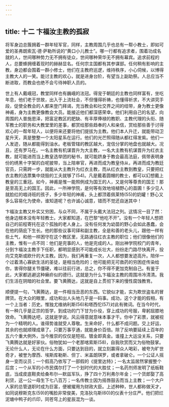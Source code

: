 ```yaml
---
---
---
```

title: 十二 卞福汝主教的孤寂
---





将军身边总簇拥着一群年轻军官，同样，主教周围几乎也总有一帮小教士，即如可爱的圣弗朗索瓦·德·萨勒所说的“黄口小儿教士”。哪一行都有追求者，围着功成名就的人，世间哪种势力无不拥有徒众，世间哪种荣华无不拥有幕宾。追求前程的人，总要蜂拥缠着现时的赫赫显名。任何宗主国都有其参谋部。任何稍有影响的主教，身边都会围着一群小修士，他们在主教府巡逻，维持秩序，小心伺候，以博得主教大人的一笑。能讨主教的欢心，就是进身台阶，有望当上副助祭。人总应当不断进取，而教会也绝不会亏待神职人员的。

世上有人戴峨冠，教堂同样也有巍峨的法冠。得宠于朝廷的主教也同样富有，坐吃年息，他们老于世故，出入于上流社会，不但懂得祈祷，也懂得祈求，不大讲究手段，促使全教会的人都来登门拜谒，充当教会和社交界之间的纽带，身为教士更像神甫，身为主教更像教会大员。能接近他们都深感荣幸。他们利用自己的名望，向周围的人普施恩泽，把富足教区的肥缺、有丰厚俸禄的教职、主教代理的头衔、随军教士的职务和大教堂里的差事，都赏给那些趋奉的人和亲信，赏给那些善于讨得欢心的一帮年轻人，以便将来还要将他们提拔为主教。他们本人升迁，就能带动卫星升天，真是整整一个太阳星系在运行。他们的光芒照得随从都红得发紫。他们一人发迹，随从都能得到油水。老板管辖的教区越大，宠信分掌的地盘也就越大。况且，还有罗马在。一名主教有机谋晋升为大主教，一名大主教有机谋晋升为红衣主教，就可能进而当上教皇选举团的秘书，就可能跻身于教会最高法庭，佩带表明身份的绣黑十字架的白呢披带，当上陪审官，再进而成为教皇侍从，再进而成为教廷官员，只需跨一步，就能从大主教升为红衣主教，而从红衣主教到教皇，只要把红衣主教的选票集中烧毁的工夫就够了(54)。凡是戴着圆帽的教士，都可以幻想戴上教皇的三重冠。如今，神甫是惟一能照例成为国王的人，又是何等尊贵的国王！那是至高无上的国王。因此，一所神学院，是何等有效地培植野心的苗圃！多少见人就脸红的唱诗班的孩子，多少年轻的神甫，头上都顶着佩莱特(55)的奶罐！野心又多么容易化为使命，谁知道呢？也许诚心诚意，错而不觉还自迷其中！

卞福汝主教又朴实又穷困，与众不同，不属于头戴大法冠之列。这情况一目了然：他身边根本没有年轻教士。大家都知道，在巴黎“他吃不开”。没有一个年轻人想把自己的前程寄托在这个孤独的老人身上。没有任何发为幼苗的野心会如此愚蠢，会在他的荫庇下生长。他的那些议事司铎和副主教，全是和善的老头儿，跟他一样有些土气，和他一样困守在这个教区里，无路通往红衣主教的职位；他们很像他们的主教，惟有一点不同：他们是完事的人，他是完成的人。刚出神学院校门的青年，分到卞福汝主教手下任职，都明显感到不可能成长壮大，纷纷走门路尽快离开，投向艾克斯或欧什的大主教。因为，我们再重复一次，人人都想要发迹高升。陪伴一个过着清心寡欲生活的圣徒，是相当危险的；他可能把无可救药的穷困症传染给你，害得你腿关节僵硬，难以往前行进，总之，你不得不更加克制自己。有鉴于此，大家都逃避这种癞疥似的德行。这就是为什么卞福汝主教的周围冷冷清清。我们生活在阴暗的社会里。要飞黄腾达，这就是自上贯彻下来的慢性腐蚀教育。

顺便提一句，飞黄腾达，是一件相当丑恶的东西。它貌似才能，实为欺世盗名的冒牌货。在大众的眼里，成功和出人头地几乎是一码事。成功，这个才能的假相，有一个上当者：历史。惟独尤维纳利斯(56)和塔西佗(57)对此有微词。在当今时代，有一种几乎是正宗的哲学，到成功的门下甘为仆役，穿上成功的号服，卑躬屈膝地效命。飞黄腾达吧，这就是学说。风云得意就意味本事才干。你中了彩票，就被视为一个精明的人。谁得势谁就受人尊敬。生来命好，什么都不成问题。交上好运，其余的也就顺理成章了。只要万事亨通，就能身价百倍。除了反响要延续上百年的五六个重大例外，当今推崇的仅仅是短视。镀金即真金。谁撞上大运没关系，只要飞黄腾达就是好家伙。俗物犹如一个老那喀索斯(58)，自我欣赏而又为俗物鼓掌。无论什么人，无论在什么方面，只要达到目的，就立刻赢得众人喝彩，被夸为旷世奇才，被誉为摩西、埃斯库勒斯、但丁、米盖朗琪罗，或者拿破仑。一个公证人摇身一变而议员；一个假高乃依写了一部假的《提里达特》；一名太监居然掌握整个后宫；一个从军的小市民偶尔打了一个划时代的大胜仗；一名药剂师发明了纸板鞋底，当成皮底鞋卖给桑布尔—默兹军队，挣了四十万利弗尔年金；一个货郎娶了高利贷，这一公一母生下七八百万；一名传教士因为摇唇鼓舌而当上主教；一个大户人家的总管退职时成为巨富，便被擢用为财政大臣。上述种种，世人都称做天才，如同说穆斯克东(59)的嘴脸非常俊美，克洛狄乌斯(60)的仪表十分庄严。他们把烂泥塘中鸭子的爪印，同苍穹上的星辰混为一谈。